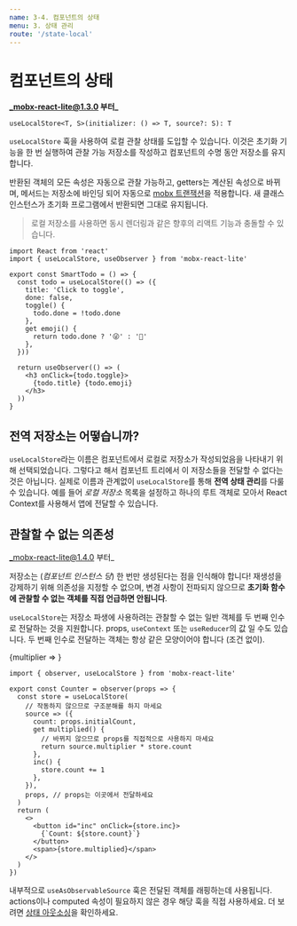 ```yaml
---
name: 3-4. 컴포넌트의 상태
menu: 3. 상태 관리
route: '/state-local'
---
```



# 컴포넌트의 상태

**_mobx-react-lite@1.3.0 부터_**

```
useLocalStore<T, S>(initializer: () => T, source?: S): T
```

`useLocalStore` 훅을 사용하여 로컬 관찰 상태를 도입할 수 있습니다. 이것은 초기화 기능을 한 번 실행하여 관찰 가능 저장소를 작성하고 컴포넌트의 수명 동안 저장소를 유지합니다.

반환된 객체의 모든 속성은 자동으로 관찰 가능하고, getters는 계산된 속성으로 바뀌며, 메서드는 저장소에 바인딩 되어 자동으로 [mobx 트랜잭션][actions]을 적용합니다. 새 클래스 인스턴스가 초기화 프로그램에서 반환되면 그대로 유지됩니다.

> 로컬 저장소를 사용하면 동시 렌더링과 같은 향후의 리액트 기능과 충돌할 수 있습니다.


```tsx
import React from 'react'
import { useLocalStore, useObserver } from 'mobx-react-lite'

export const SmartTodo = () => {
  const todo = useLocalStore(() => ({
    title: 'Click to toggle',
    done: false,
    toggle() {
      todo.done = !todo.done
    },
    get emoji() {
      return todo.done ? '😜' : '🏃'
    },
  }))

  return useObserver(() => (
    <h3 onClick={todo.toggle}>
      {todo.title} {todo.emoji}
    </h3>
  ))
}
```

<Playground>
  <SmartTodo />
</Playground>

## 전역 저장소는 어떻습니까?

`useLocalStore`라는 이름은 컴포넌트에서 로컬로 저장소가 작성되었음을 나타내기 위해 선택되었습니다. 그렇다고 해서 컴포넌트 트리에서 이 저장소들을 전달할 수 없다는 것은 아닙니다. 실제로 이름과 관계없이 `useLocalStore`를 통해 **전역 상태 관리**를 다룰 수 있습니다. 예를 들어 _로컬 저장소_ 목록을 설정하고 하나의 루트 객체로 모아서 React Context를 사용해서 앱에 전달할 수 있습니다.

## 관찰할 수 없는 의존성

_mobx-react-lite@1.4.0 부터_

저장소는 (_컴포넌트 인스턴스 당_) 한 번만 생성된다는 점을 인식해야 합니다! 재생성을 강제하기 위해 의존성을 지정할 수 없으며, 변경 사항이 전파되지 않으므로 **초기화 함수에 관찰할 수 없는 객체를 직접 언급하면 안됩니다**.

`useLocalStore`는 저장소 파생에 사용하려는 관찰할 수 없는 일반 객체를 두 번째 인수로 전달하는 것을 지원합니다. props, `useContext` 또는 `useReducer`의 값 일 수도 있습니다. 두 번째 인수로 전달하는 객체는 항상 같은 모양이어야 합니다 (조건 없이).


<Playground>
  <MultiplierInput>
    {multiplier => <Counter multiplier={multiplier} initialCount={1} />}
  </MultiplierInput>
</Playground>

```tsx
import { observer, useLocalStore } from 'mobx-react-lite'

export const Counter = observer(props => {
  const store = useLocalStore(
    // 작동하지 않으므로 구조분해를 하지 마세요
    source => ({
      count: props.initialCount,
      get multiplied() {
        // 바뀌지 않으므로 props를 직접적으로 사용하지 마세요
        return source.multiplier * store.count
      },
      inc() {
        store.count += 1
      },
    }),
    props, // props는 이곳에서 전달하세요
  )
  return (
    <>
      <button id="inc" onClick={store.inc}>
        {`Count: ${store.count}`}
      </button>
      <span>{store.multiplied}</span>
    </>
  )
})
```

내부적으로 `useAsObservableSource` 훅은 전달된 객체를 래핑하는데 사용됩니다. actions이나 computed 속성이 필요하지 않은 경우 해당 훅을 직접 사용하세요. 더 보려면 [상태 아웃소싱](/state-outsourcing)을 확인하세요.

[decorators]: https://mobx.js.org/refguide/observable-decorator.html
[actions]: https://mobx.js.org/refguide/action.html
[mobx-state-tree]: https://github.com/mobxjs/mobx-state-tree
